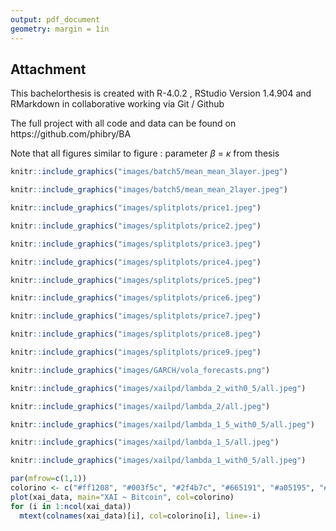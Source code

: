 ```yaml
---
output: pdf_document
geometry: margin = 1in
---
```


## Attachment {#attachement}

This bachelorthesis is created with R-4.0.2 , RStudio Version 1.4.904 and RMarkdown in collaborative working via Git / Github

The full project with all code and data can be found on https://github.com/phibry/BA 

Note that all figures similar to figure \ref{fig:all2_05}: parameter $\beta$ = $\kappa$ from thesis



```r
knitr::include_graphics("images/batch5/mean_mean_3layer.jpeg")
```

```r
knitr::include_graphics("images/batch5/mean_mean_2layer.jpeg")
```


```r
knitr::include_graphics("images/splitplots/price1.jpeg")
```

```r
knitr::include_graphics("images/splitplots/price2.jpeg")
```

```r
knitr::include_graphics("images/splitplots/price3.jpeg")
```


```r
knitr::include_graphics("images/splitplots/price4.jpeg")
```

```r
knitr::include_graphics("images/splitplots/price5.jpeg")
```

```r
knitr::include_graphics("images/splitplots/price6.jpeg")
```


```r
knitr::include_graphics("images/splitplots/price7.jpeg")
```

```r
knitr::include_graphics("images/splitplots/price8.jpeg")
```

```r
knitr::include_graphics("images/splitplots/price9.jpeg")
```

```r
knitr::include_graphics("images/GARCH/vola_forecasts.png")
```


```r
knitr::include_graphics("images/xailpd/lambda_2_with0_5/all.jpeg")
```

```r
knitr::include_graphics("images/xailpd/lambda_2/all.jpeg")
```

```r
knitr::include_graphics("images/xailpd/lambda_1_5_with0_5/all.jpeg")
```

```r
knitr::include_graphics("images/xailpd/lambda_1_5/all.jpeg")
```

```r
knitr::include_graphics("images/xailpd/lambda_1_with0_5/all.jpeg")
```

```r
par(mfrow=c(1,1))
colorino <- c("#ff1208", "#003f5c", "#2f4b7c", "#665191", "#a05195", "#d45087", "#f6004a", "#004c6d", "#0075b6", "#665191", "#ff7c43")
plot(xai_data, main="XAI ~ Bitcoin", col=colorino)
for (i in 1:ncol(xai_data))
  mtext(colnames(xai_data)[i], col=colorino[i], line=-i)
```
